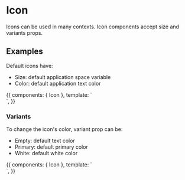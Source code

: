 

<Meta title="Components/Icons" component={Icon} />

# Icon

Icons can be used in many contexts. Icon components accept size and variants props.

## Examples
Default icons have:
* Size: default application space variable
* Color: default application text color

<Canvas>
  <Story name="Default" parameters={{ decorators: [withA11y] }} inline={true}>
    {{
      components: { Icon },
      template: `
        <div className="row-items">
          <Icon icon="face"></Icon>
          <Icon icon="done"></Icon>
          <Icon icon="list"></Icon>
        </div>
      `,
    }}
  </Story>
</Canvas>


### Variants
To change the icon's color, variant prop can be:
* Empty: default text color
* Primary: default primary color
* White: default white color

<Canvas>
  <Story name="Variants" parameters={{ decorators: [withA11y] }} inline={true}>
    {{
      components: { Icon },
      template: `
        <div>
          <div className="row-items">
            <Icon icon="face"></Icon>
            <Icon icon="done"></Icon>
            <Icon icon="list"></Icon>
          </div>
          <div className="row-items">
            <Icon icon="face" color="primary"></Icon>
            <Icon icon="done" color="primary"></Icon>
            <Icon icon="list" color="primary"></Icon>
          </div>
          <div className="row-items" style='background-color: var(--primary-color)'>
            <Icon icon="face" color="white"></Icon>
            <Icon icon="done" color="white"></Icon>
            <Icon icon="list" color="white"></Icon>
          </div>
        </div>
      `,
    }}
  </Story>
</Canvas>